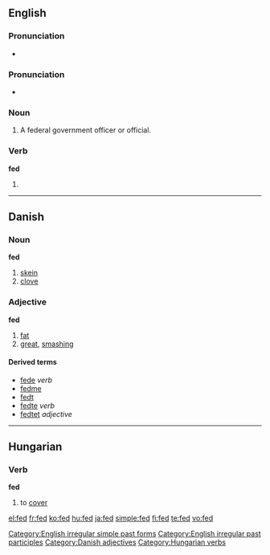 {{wikipedia|dab=FED}}
==English==

===Pronunciation===
*{{audio|en-us-fed.ogg|Audio (US)}}

===Pronunciation===
*{{IPA|/fεt/}}

===Noun===
{{en-noun}}
# {{informal}} A federal government officer or official.

===Verb===
'''fed'''
# {{past of|[[feed]]}}

[[Category:English irregular simple past forms]]
[[Category:English irregular past participles]]

----

==Danish==

===Noun===
'''fed''' {{n}}

# [[skein]]
# [[clove]]

===Adjective===
'''fed'''

# [[fat]]
# [[great]], [[smashing]]

====Derived terms====
*[[fede]] ''verb''
*[[fedme]] {{c}}
*[[fedt]] {{n}}
*[[fedte]] ''verb''
*[[fedtet]] ''adjective''

[[Category:Danish adjectives]]

----

==Hungarian==

===Verb===
'''fed'''

# to [[cover]]

[[Category:Hungarian verbs]]

[[el:fed]]
[[fr:fed]]
[[ko:fed]]
[[hu:fed]]
[[ja:fed]]
[[simple:fed]]
[[fi:fed]]
[[te:fed]]
[[vo:fed]]